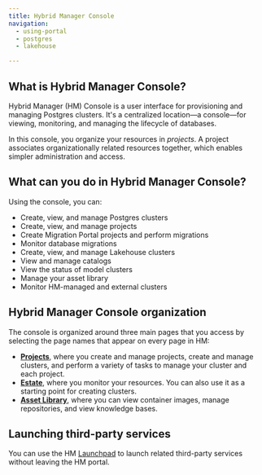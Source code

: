 ```yaml
---
title: Hybrid Manager Console
navigation:
  - using-portal
  - postgres
  - lakehouse

---
```


## What is Hybrid Manager Console?

Hybrid Manager (HM) Console is a user interface for provisioning and managing Postgres clusters. It's a centralized location&mdash;a console&mdash;for viewing, monitoring, and managing the lifecycle of databases.

In this console, you organize your resources in *projects*. A project associates organizationally related resources together, which enables simpler administration and access.

## What can you do in Hybrid Manager Console?

Using the console, you can:

- Create, view, and manage Postgres clusters
- Create, view, and manage projects
- Create Migration Portal projects and perform migrations
- Monitor database migrations
- Create, view, and manage Lakehouse clusters
- View and manage catalogs
- View the status of model clusters
- Manage your asset library
- Monitor HM-managed and external clusters

## Hybrid Manager Console organization

The console is organized around three main pages that you access by selecting the page names that appear on every page in HM:

- [**Projects**](/edb-postgres-ai/hybrid-manager/using_hybrid_manager/projects), where you create and manage projects, create and manage clusters, and perform a variety of tasks to manage your cluster and each project.
- [**Estate**](using-portal.md/#monitoring-resources-in-your-estate), where you monitor your resources. You can also use it as a starting point for creating clusters.
- [**Asset Library**](/edb-postgres-ai/hybrid-manager/using_hybrid_manager/image-management/asset-library), where you can view container images, manage repositories, and view knowledge bases.

## Launching third-party services

You can use the HM [Launchpad](using-portal.md/#launchpad) to launch related third-party services without leaving the HM portal.